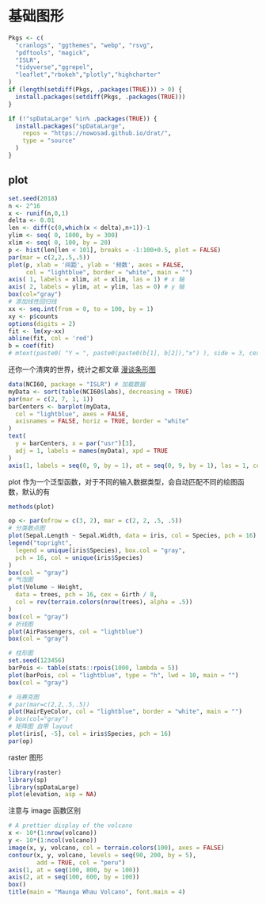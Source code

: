 # 基础图形 {#graphics}

```{r setup, include = FALSE}
Pkgs <- c(
  "cranlogs", "ggthemes", "webp", "rsvg",
  "pdftools", "magick",
  "ISLR",
  "tidyverse","ggrepel",
  "leaflet","rbokeh","plotly","highcharter"
)
if (length(setdiff(Pkgs, .packages(TRUE))) > 0) {
  install.packages(setdiff(Pkgs, .packages(TRUE)))
}

if (!"spDataLarge" %in% .packages(TRUE)) {
  install.packages("spDataLarge",
    repos = "https://nowosad.github.io/drat/",
    type = "source"
  )
}
```

## plot {#base}

```{r run-length-hist, fig.cap='游程直方图', fig.showtext=TRUE}
set.seed(2018) 
n <- 2^16
x <- runif(n,0,1)
delta <- 0.01
len <- diff(c(0,which(x < delta),n+1))-1
ylim <- seq( 0, 1800, by = 300)
xlim <- seq( 0, 100, by = 20)
p <- hist(len[len < 101], breaks = -1:100+0.5, plot = FALSE)
par(mar = c(2,2,.5,.5))
plot(p, xlab = '间距', ylab = '频数', axes = FALSE, 
     col = "lightblue", border = "white", main = "")	 
axis( 1, labels = xlim, at = xlim, las = 1) # x 轴
axis( 2, labels = ylim, at = ylim, las = 0) # y 轴
box(col="gray")
# 添加线性回归线
xx <- seq.int(from = 0, to = 100, by = 1)
xy <- p$counts
options(digits = 2)
fit <- lm(xy~xx)
abline(fit, col = 'red')
b = coef(fit)
# mtext(paste0( "Y = ", paste0(paste0(b[1], b[2]),"x") ), side = 3, cex = 2)
```

还你一个清爽的世界，统计之都文章 [漫谈条形图](https://cosx.org/2017/10/discussion-about-bar-graph/)

```{r beautiful-barplot,fig.cap="条形图"}
data(NCI60, package = "ISLR") # 加载数据
myData <- sort(table(NCI60$labs), decreasing = TRUE)
par(mar = c(2, 7, 1, 1))
barCenters <- barplot(myData,
  col = "lightblue", axes = FALSE,
  axisnames = FALSE, horiz = TRUE, border = "white"
)
text(
  y = barCenters, x = par("usr")[3],
  adj = 1, labels = names(myData), xpd = TRUE
)
axis(1, labels = seq(0, 9, by = 1), at = seq(0, 9, by = 1), las = 1, col = "gray")
```

plot 作为一个泛型函数，对于不同的输入数据类型，会自动匹配不同的绘图函数，默认的有

```{r}
methods(plot)
```


```{r nice-plot, fig.cap='丰富的方法', fig.width=8,fig.height=9,out.width="80%"}
op <- par(mfrow = c(3, 2), mar = c(2, 2, .5, .5))
# 分类散点图
plot(Sepal.Length ~ Sepal.Width, data = iris, col = Species, pch = 16)
legend("topright",
  legend = unique(iris$Species), box.col = "gray",
  pch = 16, col = unique(iris$Species)
)
box(col = "gray")
# 气泡图
plot(Volume ~ Height,
  data = trees, pch = 16, cex = Girth / 8,
  col = rev(terrain.colors(nrow(trees), alpha = .5))
)
box(col = "gray")
# 折线图
plot(AirPassengers, col = "lightblue")
box(col = "gray")

# 柱形图
set.seed(123456)
barPois <- table(stats::rpois(1000, lambda = 5))
plot(barPois, col = "lightblue", type = "h", lwd = 10, main = "")
box(col = "gray")

# 马赛克图
# par(mar=c(2,2,.5,.5))
plot(HairEyeColor, col = "lightblue", border = "white", main = "")
# box(col="gray")
# 矩阵图 自带 layout
plot(iris[, -5], col = iris$Species, pch = 16)
par(op)
```

raster 图形

```{r, fig.cap="raster 图形"}
library(raster)
library(sp)
library(spDataLarge)
plot(elevation, asp = NA)
```

注意与 image 函数区别

```{r, fig.cap="image 图形"}
# A prettier display of the volcano
x <- 10*(1:nrow(volcano))
y <- 10*(1:ncol(volcano))
image(x, y, volcano, col = terrain.colors(100), axes = FALSE)
contour(x, y, volcano, levels = seq(90, 200, by = 5),
        add = TRUE, col = "peru")
axis(1, at = seq(100, 800, by = 100))
axis(2, at = seq(100, 600, by = 100))
box()
title(main = "Maunga Whau Volcano", font.main = 4)
```
